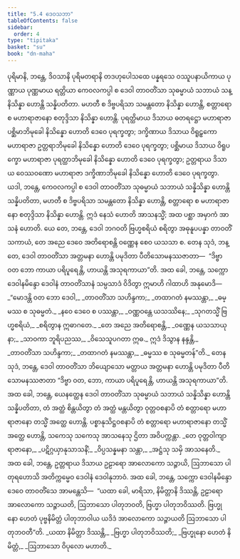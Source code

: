 ```yaml
---
title: "5.4 ဒေဝသဘာ"
tableOfContents: false
sidebar:
  order: 4
type: "tipitaka"
basket: "su"
book: "dn-maha"
---
```



<DynamicBreadcrumb />

<Division number="282" book="dn-maha">

<Paragraph number="609" book="dn-maha">
ပုရိမာနိ, ဘန္တေ, ဒိဝသာနိ ပုရိမတရာနိ တဒဟုပေါသထေ ပန္နရသေ ဝဿူပနာယိကာယ ပုဏ္ဏာယ ပုဏ္ဏမာယ ရတ္တိယာ ကေဝလကပ္ပါ စ ဒေဝါ တာဝတိံသာ သုဓမ္မာယံ သဘာယံ သန္နိသိန္နာ ဟောန္တိ သန္နိပတိတာ. မဟတီ စ ဒိဗ္ဗပရိသာ သမန္တတော နိသိန္နာ ဟောန္တိ, စတ္တာရော စ မဟာရာဇာနော စတုဒ္ဒိသာ နိသိန္နာ ဟောန္တိ. ပုရတ္ထိမာယ ဒိသာယ ဓတရဋ္ဌော မဟာရာဇာ ပစ္ဆိမာဘိမုခေါ နိသိန္နော ဟောတိ ဒေဝေ ပုရက္ခတွာ; ဒက္ခိဏာယ ဒိသာယ ဝိရူဠှကော မဟာရာဇာ ဥတ္တရာဘိမုခေါ နိသိန္နော ဟောတိ ဒေဝေ ပုရက္ခတွာ; ပစ္ဆိမာယ ဒိသာယ ဝိရူပက္ခော မဟာရာဇာ ပုရတ္ထာဘိမုခေါ နိသိန္နော ဟောတိ ဒေဝေ ပုရက္ခတွာ; ဥတ္တရာယ ဒိသာယ ဝေဿဝဏော မဟာရာဇာ ဒက္ခိဏာဘိမုခေါ နိသိန္နော ဟောတိ ဒေဝေ ပုရက္ခတွာ. ယဒါ, ဘန္တေ, ကေဝလကပ္ပါ စ ဒေဝါ တာဝတိံသာ သုဓမ္မာယံ သဘာယံ သန္နိသိန္နာ ဟောန္တိ သန္နိပတိတာ, မဟတီ စ ဒိဗ္ဗပရိသာ သမန္တတော နိသိန္နာ ဟောန္တိ, စတ္တာရော စ မဟာရာဇာနော စတုဒ္ဒိသာ နိသိန္နာ ဟောန္တိ. ဣဒံ နေသံ ဟောတိ အာသနသ္မိံ; အထ ပစ္ဆာ အမှာကံ အာသနံ ဟောတိ. ယေ တေ, ဘန္တေ, ဒေဝါ ဘဂဝတိ ဗြဟ္မစရိယံ စရိတွာ အဓုနူပပန္နာ တာဝတိံသကာယံ, တေ အညေ ဒေဝေ အတိရောစန္တိ ဝဏ္ဏေန စေဝ ယသသာ စ. တေန သုဒံ, ဘန္တေ, ဒေဝါ တာဝတိံသာ အတ္တမနာ ဟောန္တိ ပမုဒိတာ ပီတိသောမနဿဇာတာ—  “ဒိဗ္ဗာ ဝတ ဘော ကာယာ ပရိပူရေန္တိ, ဟာယန္တိ အသုရကာယာ”တိ. အထ ခေါ, ဘန္တေ, သက္ကော ဒေဝါနမိန္ဒော ဒေဝါနံ တာဝတိံသာနံ သမ္ပသာဒံ ဝိဒိတွာ ဣမာဟိ ဂါထာဟိ အနုမောဒိ—
</Paragraph>

<Paragraph number="610" type="verses" book="dn-maha">
_“မောဒန္တိ ဝတ ဘော ဒေဝါ,_  
_တာဝတိံသာ သဟိန္ဒကာ;_  
_တထာဂတံ နမဿန္တာ,_  
_ဓမ္မဿ စ သုဓမ္မတံ._  

</Paragraph>

<Paragraph number="611" type="verses" book="dn-maha">
_နဝေ ဒေဝေ စ ပဿန္တာ,_  
_ဝဏ္ဏဝန္တေ ယသဿိနေ;_  
_သုဂတသ္မိံ ဗြဟ္မစရိယံ,_  
_စရိတွာန ဣဓာဂတေ._  

</Paragraph>

<Paragraph number="612" type="verses" book="dn-maha">
_တေ အညေ အတိရောစန္တိ,_  
_ဝဏ္ဏေန ယသသာယုနာ;_  
_သာဝကာ ဘူရိပညဿ,_  
_ဝိသေသူပဂတာ ဣဓ._  

</Paragraph>

<Paragraph number="613" type="verses" book="dn-maha">
ဣဒံ ဒိသွာန နန္ဒန္တိ,_  
_တာဝတိံသာ သဟိန္ဒကာ;_  
_တထာဂတံ နမဿန္တာ,_  
_ဓမ္မဿ စ သုဓမ္မတန်”တိ._  

</Paragraph>

<Paragraph number="614" book="dn-maha">
တေန သုဒံ, ဘန္တေ, ဒေဝါ တာဝတိံသာ ဘိယျောသော မတ္တာယ အတ္တမနာ ဟောန္တိ ပမုဒိတာ ပီတိသောမနဿဇာတာ “ဒိဗ္ဗာ ဝတ, ဘော, ကာယာ ပရိပူရေန္တိ, ဟာယန္တိ အသုရကာယာ”တိ. အထ ခေါ, ဘန္တေ, ယေနတ္ထေန ဒေဝါ တာဝတိံသာ သုဓမ္မာယံ သဘာယံ သန္နိသိန္နာ ဟောန္တိ သန္နိပတိတာ, တံ အတ္ထံ စိန္တယိတွာ တံ အတ္ထံ မန္တယိတွာ ဝုတ္တဝစနာပိ တံ စတ္တာရော မဟာရာဇာနော တသ္မိံ အတ္ထေ ဟောန္တိ. ပစ္စာနုသိဋ္ဌဝစနာပိ တံ စတ္တာရော မဟာရာဇာနော တသ္မိံ အတ္ထေ ဟောန္တိ, သကေသု သကေသု အာသနေသု ဌိတာ အဝိပက္ကန္တာ.
</Paragraph>

<Paragraph number="615" type="verses" book="dn-maha">
_တေ ဝုတ္တဝါကျာ ရာဇာနော,_  
_ပဋိဂ္ဂယှာနုသာသနိံ;_  
_ဝိပ္ပသန္နမနာ သန္တာ,_  
_အဋ္ဌံသု သမှိ အာသနေတိ._  

</Paragraph>

</Division>
<Division number="283" book="dn-maha">

<Paragraph number="616" book="dn-maha">
အထ ခေါ, ဘန္တေ, ဥတ္တရာယ ဒိသာယ ဥဠာရော အာလောကော သဉ္ဇာယိ, ဩဘာသော ပါတုရဟောသိ အတိက္ကမ္မေဝ ဒေဝါနံ ဒေဝါနုဘာဝံ. အထ ခေါ, ဘန္တေ, သက္ကော ဒေဝါနမိန္ဒော ဒေဝေ တာဝတိံသေ အာမန္တေသိ—  “ယထာ ခေါ, မာရိသာ, နိမိတ္တာနိ ဒိဿန္တိ, ဥဠာရော အာလောကော သဉ္ဇာယတိ, ဩဘာသော ပါတုဘဝတိ, ဗြဟ္မာ ပါတုဘဝိဿတိ. ဗြဟ္မုနော ဟေတံ ပုဗ္ဗနိမိတ္တံ ပါတုဘာဝါယ ယဒိဒံ အာလောကော သဉ္ဇာယတိ ဩဘာသော ပါတုဘဝတီ”တိ.
</Paragraph>

<Paragraph number="617" type="verses" book="dn-maha">
_ယထာ နိမိတ္တာ ဒိဿန္တိ,_  
_ဗြဟ္မာ ပါတုဘဝိဿတိ;_  
_ဗြဟ္မုနော ဟေတံ နိမိတ္တံ,_  
_ဩဘာသော ဝိပုလော မဟာတိ._
</Paragraph>
</Division>